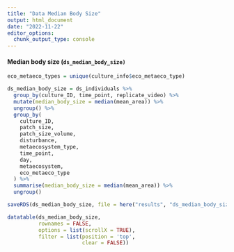 ```yaml
---
title: "Data Median Body Size"
output: html_document
date: "2022-11-22"
editor_options: 
  chunk_output_type: console
---
```


#### Median body size (`ds_median_body_size)`

```r
eco_metaeco_types = unique(culture_info$eco_metaeco_type)

ds_median_body_size = ds_individuals %>%
  group_by(culture_ID, time_point, replicate_video) %>%
  mutate(median_body_size = median(mean_area)) %>%
  ungroup() %>%
  group_by(
    culture_ID,
    patch_size,
    patch_size_volume,
    disturbance,
    metaecosystem_type,
    time_point,
    day,
    metaecosystem,
    eco_metaeco_type
  ) %>%
  summarise(median_body_size = median(mean_area)) %>%
  ungroup()
```

```r
saveRDS(ds_median_body_size, file = here("results", "ds_median_body_size.RData"))
```

```r
datatable(ds_median_body_size,
          rownames = FALSE,
          options = list(scrollX = TRUE),
          filter = list(position = 'top', 
                        clear = FALSE))
```